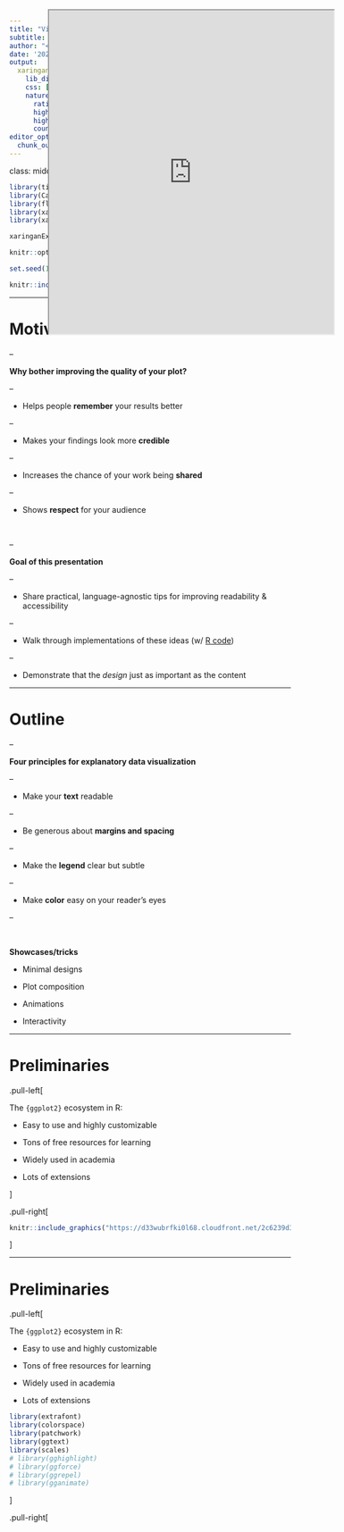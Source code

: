 ```yaml
---
title: "Visualizing Data (in R)"
subtitle: "An opinionated style guide<br>"  
author: "<br><br>June Choe"
date: '2021-02-10'
output:
  xaringan::moon_reader:
    lib_dir: libs
    css: [default, hygge, ninjutsu, "custom.css"]
    nature:
      ratio: 16:10
      highlightStyle: 'solarized-light'
      highlightLines: true
      countIncrementalSlides: false
editor_options: 
  chunk_output_type: console
---
```

class: middle, center

```r
library(tidyverse)
library(Cairo)
library(flipbookr)
library(xaringan)
library(xaringanExtra)

xaringanExtra::use_search(show_icon = TRUE)

knitr::opts_chunk$set(message = FALSE, warning = FALSE, comment = " ", cache = FALSE, dev = "CairoSVG")

set.seed(1234)
```


```r
knitr::include_graphics("https://imgs.xkcd.com/comics/scientific_paper_graph_quality.png")
```

---

# Motivation

--

**Why bother improving the quality of your plot?**

--

- <p>Helps people <strong>remember</strong> your results better</p>

--

- Makes your findings look more **credible**

--

- Increases the chance of your work being **shared**

--

- Shows **respect** for your audience

<br>

--

**Goal of this presentation**

--

- <p>Share practical, language-agnostic tips for improving readability & accessibility</p>

--

- Walk through implementations of these ideas (w/ [R code](https://raw.githubusercontent.com/yjunechoe/sandbox/master/flipbooks/ggplot2_master/feb_2020_ggplot2.Rmd))

--

- Demonstrate that the _design_ just as important as the content

---

# Outline

--

**Four principles for explanatory data visualization**

--

- <p>Make your <strong>text</strong> readable</p>

--

- Be generous about **margins and spacing**

--

- Make the **legend** clear but subtle

--

- Make **color** easy on your reader's eyes

--

<br>

**Showcases/tricks**

- Minimal designs

- Plot composition

- Animations

- Interactivity


---

# Preliminaries

.pull-left[

The `{ggplot2}` ecosystem in R:

- Easy to use and highly customizable

- Tons of free resources for learning

- Widely used in academia

- Lots of extensions

]

.pull-right[

```r
knitr::include_graphics("https://d33wubrfki0l68.cloudfront.net/2c6239d311be6d037c251c71c3902792f8c4ddd2/12f67/css/images/hex/ggplot2.png")
```

]


---


# Preliminaries

.pull-left[

The `{ggplot2}` ecosystem in R:

- Easy to use and highly customizable

- Tons of free resources for learning

- Widely used in academia

- Lots of extensions

```r
library(extrafont)
library(colorspace)
library(patchwork)
library(ggtext)
library(scales)
# library(gghighlight)
# library(ggforce)
# library(ggrepel)
# library(gganimate)
```

]

.pull-right[
<iframe src="https://exts.ggplot2.tidyverse.org/gallery/" loading=lazy height="450px" width="510px" style="position:absolute; height:580px; top:50px">
]


---

# The layered Grammar of Graphics

<blockquote style="margin-bottom:40px"><strong><em>A framework is less rules, not more</em></strong></blockquote>

```r
knitr::include_graphics("tsg_lab_ggplot2_files/ggplot_layers.png")
```

---

```r
state_election_votes <- read_csv("https://vincentarelbundock.github.io/Rdatasets/csv/pscl/presidentialElections.csv") %>% 
  select(State = state, demVote, Year = year) %>% 
  mutate(demVote = round(demVote/100, 2))
```


```r
# Presidential election results from 1932-2016
state_election_votes %>% 
  filter(State %in%
    c("Pennsylvania",
    "Illinois",
    "California")
  ) %>% 
  ggplot() +
  aes(
    x = Year,
    y = demVote,
    color = State
  ) +
  geom_point() + #OMIT
  geom_point() + #ROTATE
  geom_line() + #ROTATE
  geom_line(size = 1) + #ROTATE
  scale_y_continuous(
    labels = percent_format(accuracy = 1)
  ) +
  scale_x_continuous(
    breaks = pretty_breaks(n= 5) 
  ) +
  labs(
    y = "Democrat Votes",
    title = "Go Vote!"
  )
  
```

`r chunk_reveal("example-1", omit = "#ROTATE", "auto", widths = c(40, 60))`

---

`r chunk_reveal("example-1", omit = "#OMIT", break_type = "rotate", widths = c(40, 60))`

---

# Yay a plot!

```r
state_election_plot <- state_election_votes %>% 
  filter(State %in%
    c("Pennsylvania",
    "Illinois",
    "California")
  ) %>% 
  ggplot() +
  aes(
    x = Year,
    y = demVote,
    color = State
  ) +
  geom_line(size = 1) +
  scale_y_continuous(
    labels = percent_format(accuracy = 1)
  ) +
  scale_x_continuous(
    breaks = pretty_breaks(n= 5) 
  ) +
  labs(
    y = "Percent of Democrat Votes",
    title = "Go Vote!"
  )
```

.pull-left[

```r
state_election_plot
```

]

.pull-right[

]

---


# Yay a plot... ?

.pull-left[

```r
```

]

.pull-right[

**Areas of improvement**

- Text is small and narrow

- Plot elements are squished together

- Difficult to focus on individual colors

- Legend is off to the side on its own

]

---

class: inverse, center, middle

# 1. Text

---

#1. Text

Many different ways to style text:

--

- <p><span style="font-size: .7em">font</span> <span style="font-size: 1.5em">size</span></p>

--

- Font face (<strong style="color:black">bold</strong>, *italic*, <span style="font-variant: small-caps">small caps</span>)

--

- Font family (<span style="font-family: Times New Roman"> Times New Roman</span>, <span style="font-family: Calibri"> Calibri</span>, <span style="font-family: Arial"> Arial</span>, <span style="font-family: Wingdings">Hi friends</span> )

--

- Font <span style="color:red">color</span>, <span style="letter-spacing:2px">letter spacing</span>, <span style="writing-mode:vertical-rl">angle</span>, <span style="font-weight:100">weight</span>, etc.

--

<br>

Often times you'll likely only have access to a limited set:

--

- <p>Font size, font family, and limited set of font styles</p>

--

- But you can get pretty far with these!

---

```r
state_election_plot +
  theme(text = element_text(size = 15)) +
  theme(plot.title = element_text(size = 20)) +
  theme(text = element_text(family = "Open Sans")) + #OMIT
  theme(text = element_text(family = "Adelle")) + #ROTATE
  theme(text = element_text(family = "Bitter")) + #ROTATE
  theme(text = element_text(family = "Montserrat")) + #ROTATE
  theme(text = element_text(family = "Montserrat Medium")) + #ROTATE
  theme(text = element_text(family = "xkcd")) + #ROTATE
  theme(plot.title = element_text(family = "Roboto Slab")) +
  theme(plot.title.position = "plot") +
  labs(x = "Election Year") +
  labs(y = NULL) +
  labs(title = "Percent of democrat votes by state") +
  labs(subtitle = "We're a swing state! Go vote!") +
  theme(plot.subtitle = element_text(face = "italic"))
```


`r chunk_reveal("text", omit = "#ROTATE", break_type = "auto", widths = c(40, 60))`

---

`r chunk_reveal("text", omit = "#OMIT", break_type = "rotate", widths = c(40, 60))`

---

#1. Text (End!)


.pull-left[

```r
state_election_plot_A <- state_election_plot +
  theme(
    text = element_text(size = 15, family = "Open Sans"),
    plot.title = element_text(size = 20, family = "Roboto Slab"),
    plot.title.position = "plot",
    plot.subtitle = element_text(face = "italic"),
    axis.text = element_text(size = 14)
  ) +
  labs(
    x = "Election Year",
    y = NULL,
    title = "Percent of democrat votes by state",
    subtitle = "We're a swing state! Go vote!"
  ) 
```

```r
state_election_plot +
  theme(
    text = element_text(size = 15, family = "Open Sans"),
    plot.title = element_text(size = 20, family = "Roboto Slab"),
    plot.title.position = "plot",
    plot.subtitle = element_text(face = "italic"),
    axis.text = element_text(size = 14)
  ) +
  labs(
    x = "Election Year",
    y = NULL,
    title = "Percent of democrat votes by state",
    subtitle = "We're a swing state! Go vote!"
  ) 
```


Save our progress!

```r
state_election_plot_A
```


]

.pull-right[

```r
```


]

---

#1. Text (Before-After)

.pull-left[

```r
state_election_plot
```

]


.pull-right[

```r
state_election_plot_A
```


]

---

class: inverse, center, middle

# 2. Margin & Spacing

---

#2. Margins & Spacing

```r
state_election_plot_A
```


---

#2. Margins & Spacing

```r
state_election_plot_A +
  theme(
    plot.background = element_rect(color = "black", size = 1)
  )
```


---

#2. Margins & Spacing

```r
state_election_plot_A +
  theme(
    plot.background = element_rect(color = "black", fill = "#FFFF88", size = 1)
  )
```


---

#2. Margins & Spacing

Margin and spacing considerations:

--

- <p>Margins around plot make it easier to embed figures</p>

--

- Spacing between text elements improves readability

--

- Disproportionate white (empty) space can be distracting

--

- Padding inside the panel is essential for a sense of "completeness"

--


<br>

Know your margin/spacing elements in {ggplot2}!

- `margin(t = 0, r = 0, b = 0, l = 0, unit = c("pt", "mm", "cm", "in"))`

- `hjust`, `vjust`, and `lineheight` arguments in `element_text()`

- `expand` argument with `expansion()` in `scale_*()` and `coord_*()` layers

---

```r
state_election_plot_A +
  theme(
    plot.background = element_rect(color = 'black')
  ) +
  theme(
    plot.margin = margin(1, .8, .8, .8, "cm")
  ) +
  theme(
    plot.title = element_text(margin = margin(b = .3, unit = "cm"))
  ) +
  theme(
    plot.subtitle = element_text(margin = margin(b = .3, unit = "cm"))
  ) +
  theme(
    axis.text.x = element_text(margin = margin(t = .2, unit = "cm"))
  ) +
  theme(
    axis.text.y = element_text(margin = margin(r = .1, unit = "cm"))
  ) +
  theme(
    axis.title.x = element_text(margin = margin(t = .3, unit = "cm"))
  ) +
  coord_cartesian(expand = FALSE) + #OMIT
  scale_x_continuous(expand = expansion(add = 3)) + #ROTATE
  scale_x_continuous(expand = expansion(add = c(2, 3))) + #ROTATE
  scale_x_continuous(expand = expansion(add = c(2, 3)), breaks = pretty_breaks(5)) #ROTATE
```


`r chunk_reveal("margins", omit = "#ROTATE", break_type = "auto", widths = c(40, 60))`

---

`r chunk_reveal("margins", omit = "#OMIT", break_type = "rotate", widths = c(40, 60))`

---

#2. Margins & Spacing (End!)

.pull-left[

```r
state_election_plot_B <- state_election_plot_A +
  theme(
    plot.margin = margin(1, .8, .8, .8, "cm"),
    plot.title = element_text(margin = margin(b = .3, unit = "cm")),
    plot.subtitle = element_text(margin = margin(b = .3, unit = "cm")),
    axis.text.x = element_text(margin = margin(t = .2, unit = "cm")),
    axis.text.y = element_text(margin = margin(r = .1, unit = "cm")),
    axis.title.x = element_text(margin = margin(t = .3, unit = "cm"))
  ) +
  scale_x_continuous(
    expand = expansion(add = c(2, 3)),
    breaks = pretty_breaks(5)
  )
```

```r
state_election_plot_A +
  theme(
    plot.margin = margin(1, .8, .8, .8, "cm"),
    plot.title = element_text(margin = margin(b = .3, unit = "cm")),
    plot.subtitle = element_text(margin = margin(b = .3, unit = "cm")),
    axis.text.x = element_text(margin = margin(t = .2, unit = "cm")),
    axis.text.y = element_text(margin = margin(r = .1, unit = "cm")),
    axis.title.x = element_text(margin = margin(t = .3, unit = "cm"))
  ) +
  scale_x_continuous(
    expand = expansion(add = c(2, 3)),
    breaks = pretty_breaks(5)
  )
```


Save our progress!

```r
state_election_plot_B
```

]


.pull-right[

```r
```

]



---

#2. Margins & Spacing (Before-After)

.pull-left[

```r
state_election_plot_A
```

]


.pull-right[

```r
state_election_plot_B
```

]

---

class: inverse

#2. Margins & Spacing (Before-After)

.pull-left[

```r
state_election_plot_A
```

]


.pull-right[

```r
state_election_plot_B
```

]

---

class: inverse, center, middle

# 3. Legends

---


#3. Legends

--

Legends are really hard:

--

- <p>They contain important info, but difficult to make them not look out of place</p>

--

- It's better not to have a legend, if you can get away with it

--

- But sometimes we don't have the luxury of doing so

--

<br>

**Alternative**: consider _labeling the data directly_


---

class: inverse, center, middle

```r
knitr::include_graphics("tsg_lab_ggplot2_files/538plots.gif")
```


---

#3. Legends

Legends are really hard:

- <p>They contain important info, but difficult to make them not look out of place</p>

- It's better not to have a legend, if you can get away with it

- But sometimes we don't have the luxury of doing so

<br>

**Alternative**: consider _labeling the data directly_

--

<br>

But if you must have a legend, make it so that the reader is **_naturally guided_** to it

--

- <p>Positioned at the top-left or top-center of the plot</p>

--

- Blends smoothly into the rest of the plot (_NOT_ make them stand out!)


---

```r
state_election_plot_B +
  theme(
    legend.key = element_rect(color = NA, fill = NA),
  ) + 
  theme(
    legend.position = c(.45, .93)
  ) +
  theme(
    legend.direction = "horizontal"
  ) +
  theme(
    legend.background = element_rect(fill = "grey92")
  ) +
  scale_y_continuous(
    expand = expansion(add = c(0.02, .05)),
    labels = percent_format(accuracy = 1)
  ) +
  labs(color = NULL)
```

`r chunk_reveal("legends2", break_type = "auto", widths = c(40, 60))`

---

#3. Legends (End!)

.pull-left[

```r
state_election_plot_C <- state_election_plot_B +
  theme(
    legend.key = element_rect(color = NA, fill = NA),
    legend.position = c(.45, .93),
    legend.direction = "horizontal",
    legend.background = element_rect(fill = "grey92")
  ) + 
  scale_y_continuous(
    expand = expansion(add = c(0.02, .05)),
    labels = percent_format(accuracy = 1)
  ) +
  labs(color = NULL)
```

```r
state_election_plot_B +
  theme(
    legend.key = element_rect(fill = NA),
    legend.position = c(.45, .93),
    legend.direction = "horizontal",
    legend.background = element_rect(fill = "grey92")
  ) + 
  scale_y_continuous(
    expand = expansion(add = c(0.02, .05)),
    labels = percent_format(accuracy = 1)
  ) +
  labs(color = NULL)
```

Save our progress!

```r
state_election_plot_C
```

]


.pull-right[

```r
```

]


---

#3. Legends (Before-After)

.pull-left[

```r
state_election_plot_B
```

]


.pull-right[

```r
state_election_plot_C
```


]

---

class: inverse, center, middle

# 4. Color

---

#4. Color

--

Colors are a double-edged sword

--

- <p>Perception can vary widely depending on reader, medium, culture, etc.</p>

--

- Color space is complex; no "all in one" solution (RGB/hex, [HSV](https://colordesigner.io/convert/hextohsv), [HCL](http://hclwizard.org/color-scheme/))


---

```r
chroma::show_col(rainbow(6))
```


---

```r
specplot(rainbow(6))
```

---

.pull-left[

### HSV

<img src="https://yjunechoe.github.io/posts/2020-10-22-analysis-of-everycolorbots-tweets/HSV.png" style="position: relative; top: 100px">
]

---

.pull-left[

### HSV

<img src="https://yjunechoe.github.io/posts/2020-10-22-analysis-of-everycolorbots-tweets/HSV.png" style="position: relative; top: 100px">
]

.pull-right[

### HCL

<video controls autoplay src="img/HCL_space.webm">
]


---

#4. Color

Colors are a double-edged sword


- Perception can vary widely depending on reader, medium, culture, etc.


- Color space is complex - no "all in one" solution (RGB, hex, [HSV](https://colordesigner.io/convert/hextohsv), [HCL](http://hclwizard.org/color-scheme/))

--

<br>

If you must use colors, DO:

--

- <p>Avoid pure colors (no random sampling from the rainbow!)</p>

--

- Contrast colors in more than one dimension


---

class: center, middle

```r
knitr::include_graphics("tsg_lab_ggplot2_files/avoid_pure_colors.png")
```

<br>

source: https://blog.datawrapper.de/beautifulcolors/

---

class: center, middle

```r
knitr::include_graphics("tsg_lab_ggplot2_files/combine_diff_dimensions.png")
```

<br>

source: https://blog.datawrapper.de/beautifulcolors/

---

# Correlation matrix example

```r
corr_left <- ggcorrplot::ggcorrplot(cor(mtcars)) + scale_fill_gradient2(low = "blue", mid = "white", high = "red", limits = c(-1, 1), guide = guide_colorbar(title = NULL, barheight = unit(15, 'lines')))
corr_right <- ggcorrplot::ggcorrplot(cor(mtcars)) + scale_fill_continuous_diverging(palette = "Blue-Red 3", limits = c(-1, 1), guide = guide_colorbar(title = NULL, barheight = unit(15, 'lines')))
patchwork::wrap_plots(corr_left, corr_right, nrow = 1)
```

```r
knitr::include_graphics("img/corr_colored.png", error = FALSE)
```

---

# Correlation matrix example

```r
corr_desaturated_left <- cowplot::ggdraw(colorblindr::edit_colors(corr_left, desaturate))
corr_desaturated_right <- cowplot::ggdraw(colorblindr::edit_colors(corr_right, desaturate))
patchwork::wrap_plots(corr_desaturated_left, corr_desaturated_right, nrow = 1)
```

```r
knitr::include_graphics("img/corr_desaturated.png", error = FALSE)
```

---

# Correlation matrix example

```r
palette_left <- scales::div_gradient_pal(low = "blue", mid = "white", high = "red")(seq(0, 1, length.out = 7))
palette_right <- colorspace::diverge_hcl(7, palette = "Blue-Red 3")
```

```r
specplot(palette_left)
specplot(palette_right)
```

---


#4. Color


Colors are a double-edged sword


- Perception can vary widely depending on reader, medium, culture, etc.


- Color space is complex; no "all in one" solution (RGB, hex, [HSV](https://colordesigner.io/convert/hextohsv), [HCL](http://hclwizard.org/color-scheme/))

<br>

If you must, DO:


- Avoid pure colors (no random sampling from the rainbow!)


- Contrast colors in more than one dimension


<br>

If you aren't sure, use [pre-made palettes](https://github.com/EmilHvitfeldt/paletteer) or play around with [online color tools](https://color.adobe.com/create/color-wheel)


---


```r
state_election_plot_C +
  theme(panel.background = element_rect(fill = NA)) +
  theme(legend.background = element_rect(fill = NA)) +
  theme(axis.line = element_line()) +
  scale_color_manual(
    values = c("#F2A05C", "#8C5A48", "#5C0424")
  ) +
  scale_color_manual(
    values = c(
      hex(HSV( 27,   0.62,    0.95)),
      hex(HSV( 16,   0.49,    0.55)),
      hex(HSV(338,   0.96,    0.36))
    )
  ) +
  scale_color_manual(
    values = c(
      hex(HSV( 33,   0.62,       1)),
      hex(HSV( 16,   0.49,       1)),
      hex(HSV(338,   0.96,       1))
    )
  ) +
  scale_color_manual(
    values = c(
      hex(HSV( 33,      1,    0.95)),
      hex(HSV( 16,      1,    0.55)),
      hex(HSV(338,      1,    0.36))
    )
  ) +
  geom_line(size = 1.5) +
  scale_color_manual(
    values = c("#F2A05C", "#8C5A48", "#5C0424")
  ) +
  scale_color_manual(values = desaturate(c("#F2A05C", "#8C5A48", "#5C0424")))
```


`r chunk_reveal("colors1", break_type = "auto", widths = c(40, 60))`

---

```r
bernie <- as.raster(magick::image_read("img/bernie_mittens.png"), interpolate = TRUE)
```


```r
state_election_plot_C +
  theme(panel.background = element_rect(fill = NA)) +
  theme(legend.background = element_rect(fill = NA)) +
  theme(axis.line = element_line()) +
  geom_line(size = 1.5) +
  ggthemes::scale_color_colorblind() + #ROTATE
  ggsci::scale_color_simpsons() + #ROTATE
  ghibli::scale_color_ghibli_d("SpiritedMedium") + #ROTATE
  scale_color_manual(values = wesanderson::wes_palette("Moonrise2", 3, "discrete")) + #ROTATE
  scale_color_manual(values = LaCroixColoR::lacroix_palette("PeachPear", 3, "discrete")) + #ROTATE
  list(scale_color_manual(values = c("#65657F", "#855F4C", "#556760")), annotation_raster(bernie, xmin = 1986, xmax = 2016, ymin = .4, ymax = .65)) + #ROTATE
  palettetown::scale_color_poke(pokemon = "pikachu") #ROTATE
```

`r chunk_reveal("themes", break_type = "rotate", widths = c(40, 60))`

---


```r
state_election_plot_C +
  theme(panel.background = element_rect(fill = NA)) +
  theme(legend.background = element_rect(fill = NA)) +
  theme(axis.line = element_line()) +
  geom_line(size = 1.5) +
  theme(plot.background = element_rect(fill = "#ACACAC"), panel.grid = element_blank()) +
  palettetown::scale_color_poke(pokemon = "pikachu") + #ROTATE
  scale_color_manual(values = sequential_hcl(3, palette = "ag_Sunset")) #ROTATE
```


`r chunk_reveal("darkthemes", break_type = "rotate", widths = c(40, 60))`

---

<div style='margin-top:40px; margin-bottom:20px'>
<details open>
<summary>Plot</summary>
<img src="img/vaporwave_plot.png">
</details>
</div>

```r
saturated_sunset <- chroma::as.hsv(sequential_hcl(3, palette = "ag_Sunset"))[, 'h'] %>% 
  map_chr(~ hex(HSV(H = .x, S = 1, V = 1)))

state_election_plot_C +
  theme(
    axis.line = element_line(color = "coral"),
    axis.text = element_text(color = "white"),
    legend.background = element_rect(fill = "#0F0D1A", color = "white", size = 0.5, linetype = "dashed"),
    panel.background = element_rect(fill = NA),
    panel.grid.major.x = element_blank(),
    panel.grid.major.y = element_line(color = "red", linetype = "dotted"),
    panel.grid.minor = element_blank(),
    plot.background = element_rect(fill = "#0F0D1A"),
    plot.subtitle = element_text(family = "VCR OSD Mono"),
    plot.title = element_text(family = "Blade Runner Movie Font"),
    text = element_text(color = "white", family = "SF Alien Encounters")
  ) +
  lemon::coord_capped_cart(left = "top") +
  lemon::geom_pointline(size = 2, distance = unit(2, 'pt'), key_glyph = "timeseries") +
  scale_color_manual(
    values = saturated_sunset,
    guide = guide_legend(override.aes = list(size = 1))
  )
```

---

```r
state_election_plot_C +
  theme(
    panel.background = element_rect(fill = NA)
  ) +
  theme(
    legend.background = element_rect(fill = NA)
  ) +
  theme(
    axis.line = element_line()
  ) +
  scale_color_manual(
    values = c("#e1e1e1", "#e1e1e1", "#2b5e82")
  ) +
  guides(
    color = guide_none()
  ) +
  geom_line(size = 1.5) +
  theme(plot.subtitle = ggtext::element_markdown()) + 
  labs(subtitle = "<span style='color:#2b5e82'>Pennsylvania</span> is a swing state! Go vote!") + #ROTATE
  labs(subtitle = "<strong style='color:#2b5e82'>Pennsylvania</strong> is a swing state! Go vote!") + #ROTATE
  labs(subtitle = "<strong style='color:#0E4369'>Pennsylvania</strong> is a swing state! Go vote!") #ROTATE
```

`r chunk_reveal("colors2", break_type = "auto", omit = "#ROTATE", widths = c(40, 60))`

---

`r chunk_reveal("colors2", break_type = "rotate", widths = c(40, 60), chunk_options = "dev = 'png', dev.args = list(type = 'cairo-png')")`

---

#4. Colors v.1 (End!)

.pull-left[

```r
state_election_plot_D1 <- state_election_plot_C +
  geom_line(size = 1.5) +
  theme(
    panel.background = element_rect(fill = NA),
    legend.background = element_rect(fill = NA),
    legend.key = element_rect(color = NA),
    axis.line = element_line()
  ) +
  scale_color_manual(
    values = c("#F2A05C", "#8C5A48", "#5C0424")
  )
```

```r
state_election_plot_C +
  geom_line(size = 1.5) +
  theme(
    panel.background = element_rect(fill = NA),
    legend.background = element_rect(fill = NA),
    axis.line = element_line()
  ) +
  scale_color_manual(
    values = c("#F2A05C", "#8C5A48", "#5C0424")
  )
```

Save our progress!

```r
state_election_plot_D1
```

]


.pull-right[

```r
```

]

---

#4. Colors v.2 (End!)

.pull-left[

```r
state_election_plot_D2 <- state_election_plot_C +
  geom_line(size = 1.5) +
  theme(
    panel.background = element_rect(fill = NA),
    legend.background = element_rect(fill = NA),
    axis.line = element_line(),
    plot.subtitle = element_markdown()
  ) +
  guides(color = guide_none()) +
  scale_color_manual(values = c("#e1e1e1", "#e1e1e1", "#2b5e82")) +
  labs(subtitle = "<strong style='color:#0E4369'>Pennsylvania</strong> is a swing state! Go vote!")
```

```r
state_election_plot_C +
  geom_line(size = 1.5) +
  theme(
    panel.background = element_rect(fill = NA),
    legend.background = element_rect(fill = NA),
    axis.line = element_line(),
    plot.subtitle = element_markdown()
  ) +
  guides(color = guide_none()) +
  scale_color_manual(values = c("#e1e1e1", "#e1e1e1", "#2b5e82")) +
  labs(
    subtitle = "<strong style='color:#0E4369'>Pennsylvania</strong>
                is a swing state! Go vote!"
  )
```

Save our progress!

```r
state_election_plot_D2
```

]


.pull-right[

```r
```

]



---

#4. Colors (Before-After)

.pull-left[

```r
state_election_plot_C
```

]


.pull-right[

```r
state_election_plot_D1
```


]

---

#4. Colors (Before-After)

.pull-left[

```r
state_election_plot_C
```

]


.pull-right[

```r
state_election_plot_D2
```


]

---


```r
state_election_plot + 
  theme_classic(
    base_family = "Open Sans",
    base_size = 15
  ) +
  guides(color = guide_none()) +
  geom_line(size = 1.5) +
  scale_color_manual(
    values = c("#e1e1e1", "#e1e1e1", "#2b5e82")
  ) +
  labs(
    y = NULL,
    x = "Election Year",
    title = "Percent of democrat votes by state",
    subtitle = "<strong style='color:#0E4369'>Pennsylvania</strong> is a swing state! Go vote!"
  ) +
  theme(
    plot.margin = margin(.8, 1, .7, .8, "cm"),
    plot.title = element_text(
      family = "Roboto Slab",
      size = 20,
      margin = margin(b = .3, unit = "cm")
    ),
    plot.title.position = "plot",
    plot.subtitle = element_markdown(
      margin = margin(b = .3, unit = "cm")
    ),
    axis.title.x = element_text(
      margin = margin(t = .5, unit = "cm")
    )
  )
```

`r chunk_reveal("final", break_type = "auto", widths = c(40, 60), chunk_options = "dev = 'png', dev.args = list(type = 'cairo-png')")`

---

class: inverse, center, middle

# 5(?). Plot Quality

---

# 5(?). Plot quality: Resolution

<video controls width="800" height="500">
<source src="tsg_lab_ggplot2_files/IDE_save.mp4" type="video/mp4">
</video>

---

**Point-and-click method in RStudio**

```r
knitr::include_graphics("tsg_lab_ggplot2_files/IDE_save.png", error = FALSE)
```

---

# 5(?). Plot quality: Scaling

<video controls width="800" height="500">
<source src="tsg_lab_ggplot2_files/IDE_stretch.mp4" type="video/mp4">
</video>

---

**Stretching in RStudio**

```r
knitr::include_graphics("tsg_lab_ggplot2_files/IDE_stretch.png", error = FALSE)
```


---

# 5(?). Plot quality: Solution

Use the `ggsave()` function (only works for ggplot2 plots):

- Automatically configures sensible defaults

- Makes your figures fully reproducible!

```r
ggsave("highres.png", p, width = 10, height = 6.2, units = "in", dpi = 300) # png format
ggsave("highres.pdf", p, width = 10, height = 6.2, units = "in", device = cairo_pdf) # pdf format w/ Cairo
```

--

Use better-quality, OS-independent graphic devices (works for any figure):

```r
library(ragg) # R interface to the AGG device - https://github.com/r-lib/ragg

# Step 1: initialize device
agg_png("highres_agg.png", width = 10, height = 6.2, units = "in")

# Step 2: plot
plot(p)

# Step 3: close device
invisible(dev.off())
```

---

**ggsave() png**

```r
knitr::include_graphics("tsg_lab_ggplot2_files/highres.png", error = FALSE)
```

---

**ggsave() pdf**

<iframe src="https://yjunechoe.netlify.app/etc/highres.pdf" width="100%" height="500px">

---

**ragg png**

```r
knitr::include_graphics("tsg_lab_ggplot2_files/highres_agg.png", error = FALSE)
```

---

# 5(?). Plot quality: Takeaways

**1. Plot objects are not images**

```r
object.size(state_election_plot_D2)
fs::dir_info(path = "img", regexp = "point-and-click.png")$size
```


**2. The conversion of plot to image is not neutral**

- Depends on dimensions, resolution, type of graphic device/operating system, etc.

- Exert full control over the process to avoid any surprises at the end!

<br>

Useful reference: [https://bookdown.org/rdpeng/exdata/graphics-devices.html](https://bookdown.org/rdpeng/exdata/graphics-devices.html)

---

class: inverse, center, middle

# Showcasing

---

# First, globally set our theme!

.pull-left[

You can set global theme with `theme_set()` and `theme_update()`:

<br>

- `theme_set()` takes a custom theme as a argument (e.g., `theme_bw()`)

<br>

- `theme_update()` takes individual theme elements as arguments and updates the current theme

<br>

- `theme_get()` returns the current theme

]


.pull-right[

```r
theme_set(
  theme_classic(
    base_family = "Open Sans",
    base_size = 15
  )
)

theme_update(
  plot.margin = margin(.8, 1, .7, .8, "cm"),
  plot.title = element_text(
    family = "Roboto Slab",
    size = 20,
    margin = margin(b = .5, unit = "cm")
  ),
  plot.title.position = "plot",
  axis.title.x = element_text(
    margin = margin(t = .5, unit = "cm")
  )
)
```

]



---

class: inverse, center, middle

## Minimal Designs

---

```r
read_csv("https://raw.githubusercontent.com/yjunechoe/Semantic-Persistence/master/processed.csv") %>% 
  filter(Type == "Critical") %>% 
  group_by(Cond, Group) %>% 
  summarize(Accuracy = mean(Accuracy, na.rm = TRUE), .groups = 'drop') %>% 
  ggplot(aes(x = Cond, y = Accuracy, fill = Group)) +
  geom_col(position = "dodge", color = "white", width = .7, size = 2) +
  scale_fill_manual(values = c("grey30", "grey70")) +
  labs(
    title = "Accuracy on Comprehension Task",
    x = "Pitch Accent Condition", y = NULL,
    fill = "Experiment Group"
  ) +
  coord_cartesian(ylim = c(0.5, 1)) +
  guides(fill = guide_legend(direction = "horizontal", title.position = "top")) +
  theme(
    axis.ticks.x = element_blank(),
    axis.text.x = element_text(color = "black", margin = margin(t = .2, unit = "cm")),
    legend.position = c(.3, .93),
    plot.title = element_text(
      margin = margin(b = 1, unit = "cm")
    )
  ) +
  scale_y_continuous(
    expand = expansion(0, 0),
    labels = percent_format(accuracy = 1)
  )
```

`r chunk_reveal("accuracy_bar", break_type = "auto", widths = c(40, 60))`

---

```r
p <- read_csv("https://raw.githubusercontent.com/yjunechoe/Semantic-Persistence/master/processed.csv") %>% 
  filter(Type == "Critical") %>% 
  group_by(Cond, Group) %>% 
  summarize(Accuracy = mean(Accuracy, na.rm = TRUE), .groups = 'drop') %>% 
  ggplot(aes(x = Cond, y = Accuracy, fill = Group)) +
  geom_col(position = "dodge", color = "white", width = .7, size = 2) +
  scale_fill_manual(values = c("grey30", "grey70")) +
  labs(
    title = "Comprehension Task",
    x = "Pitch Accent Condition", y = NULL,
    fill = "Experiment Group"
  ) +
  coord_cartesian(ylim = c(0.5, 1)) +
  guides(fill = guide_legend(direction = "horizontal", title.position = "top")) +
  theme(
    axis.ticks.x = element_blank(),
    axis.text.x = element_text(color = "black", margin = margin(t = .2, unit = "cm")),
    legend.position = c(.3, .93),
    plot.title = element_text(
      margin = margin(b = 1.5, unit = "cm"),
      hjust = .5
    ),
    plot.margin = margin(.8, 1, .7, 1.2, "cm")
  ) +
  scale_y_continuous(
    expand = expansion(0, 0),
    labels = percent_format(accuracy = 1)
  )

library(cowplot)
ggdraw(p) + 
  draw_label("Accuracy", x = .12, y = .88, fontfamily = "Open Sans", size = 14, color = "#2D2D2D") 
```


`r chunk_reveal("accuracy_bar2", break_type = 1, widths = c(40, 60))`

---

class: center, middle

```r
knitr::include_graphics("https://yjunechoe.github.io/posts/2020-09-20-plot-makeover-1/plot.png")
```

Source: [Husband & Patson (2020)](https://amlap2020.github.io/a/272.pdf)

---

.pull-left[

```r
df <- crossing(level_1 = fct_inorder(c("Within", "Between")),
               level_2 = fct_inorder(c("Some", "Number", "Or")),
               level_3 = factor(c("Strong", "Weak")))
df$barheight <- c(.63, .35, .72, .55, .61, .15, .60, .55, .52, .63, .17, .16)

df %>% 
  ggplot(aes(level_3, barheight)) +
  geom_col(
    aes(fill = level_3),
    show.legend = FALSE
  ) +
  geom_errorbar(
    aes(ymin = barheight - .05, ymax = barheight + .05),
    width = .1) +
  facet_grid(level_2 ~ level_1) + #<<<
  theme_bw() +
  scale_fill_manual(values = c('grey40', 'grey80')) +
  ylim(0, 1) +
  labs(
    y = "Proportion of Strong Responses",
    x = "Prime Type") +
  theme_bw()
```

]

.pull-right[

```r
knitr::include_graphics("https://yjunechoe.github.io/posts/2020-09-20-plot-makeover-1/plot-makeover-1_files/figure-html5/unnamed-chunk-3-1.png")
```

]

---

class: center, middle

```r
knitr::include_graphics("https://yjunechoe.github.io/posts/2020-09-20-plot-makeover-1/plot-makeover-1_files/figure-html5/after_bar_plot-1.png")
```

([Code](https://yjunechoe.github.io/posts/2020-09-20-plot-makeover-1/))

---

class: center, middle

```r
knitr::include_graphics("https://yjunechoe.github.io/posts/2020-09-20-plot-makeover-1/plot-makeover-1_files/figure-html5/after_pointplot-1.png")
```

([Code](https://yjunechoe.github.io/posts/2020-09-20-plot-makeover-1/))


---

class: inverse, center, middle

# Plot composition

---

```r
theme_set(theme_grey())
```


```r
# 3 column layout with `wrap_plots()`
plot_list <- list(state_election_plot, state_election_plot_A, state_election_plot_B,
                  state_election_plot_C, state_election_plot_D1, state_election_plot_D2)
patchwork::wrap_plots(plot_list, ncol = 3)
```

```r
knitr::include_graphics("img/patchwork_1.png", error = FALSE)
```


---

```r
# You can also use operator symbols for layout
(plot_list[[1]] + plot_list[[2]])/plot_list[[3]]
```

```r
knitr::include_graphics("img/patchwork_2.png", error = FALSE)
```

---

```r
# Or set up a custom layout with a grid
layout_design <- "ABDE
                  CCDE
                  CCDF"
wrap_plots(plot_list, design = layout_design)
```

```r
knitr::include_graphics("img/patchwork_3.png", error = FALSE)
```

---

<div style='margin-top:40px; margin-bottom:20px'>
<details open>
<summary>Plot</summary>
<img src="img/patchwork_4.png">
</details>
</div>


```r
# A more complete example with themes and annotations
plotter_fun <- function(x) {map2(1:3, rep(list(list(rnorm(100), rnorm(100))), 3), ~ {
  ggplot(NULL, aes(x = .y[[1]], y = .y[[2]])) +
    list(geom_point(), geom_density2d(), geom_density_2d_filled(show.legend = FALSE))[[.x]] +
    labs(x = NULL, y = NULL) +
    coord_cartesian(expand = FALSE) +
    theme_minimal()
})}
wrap_plots(c(plotter_fun(), plotter_fun()), ncol = 3) &
  theme(
    plot.margin = margin(.9, .2, .2, .2, unit = 'cm'),
    plot.tag = element_text(family = "Roboto Mono", size = 12, face = 'bold'),
    plot.tag.position = c(.1, 1.12),
    axis.text = element_text(color = 'black')
  ) &
  plot_annotation(
    title = "Plot Composition",
    tag_levels = list(paste0("Fig.", rep(1:2, each = 3), letters[rep(1:3, 2)])),
    theme = theme(
      plot.title = element_text(size = 16, family = "Roboto Slab", face = 'bold',
                                hjust = 0.5, margin = margin(b = .1, unit = 'cm')),
      plot.margin = margin(.3, .3, .3, .3, unit = 'cm')
    )
  )
```


---

class: inverse, center, middle

# Animations

---

.pull-left[

```r
read_csv("https://raw.githubusercontent.com/bodowinter/canadian_vowel_shift_analysis/master/processed_data/production_processed.csv") %>% 
  group_by(Gender, Vowel, BirthDecade = 10 * BirthYear %/% 10) %>% 
  summarize(across(F1:F2, mean), .groups = 'drop') %>% 
  filter(Gender == "F") %>% 
  ggplot(aes(F2, F1)) +
  geom_text(aes(1450, 615, label = as.character(BirthDecade)),
            color = "gray80", size = 48) +
  stat_chull(fill = NA, color = "black", linetype = 2) +
  geom_label(aes(label = Vowel), size = 6, family = "Charis SIL") +
  scale_x_reverse(position = "top") +
  scale_y_reverse(position = "right") +
  theme(
    plot.margin = margin(.5,.8, 1.2, 1, unit = "cm"),
    axis.title.x.top = element_text(margin = margin(b = .2, unit = "cm")),
    axis.title.y.right = element_text(angle = 0, vjust = 0.5, margin = margin(l = .3, unit = "cm"))
  ) +
  coord_cartesian(clip = 'off') + 
  labs(title = "Canadian Vowel Shift", caption = "Source: Kettig & Winter (2017)") +
  
  # animation components from {gganimate}
  transition_states(BirthDecade) +
  shadow_mark(
    alpha = .1,
    color = "grey",
    exclude_layer = c(1, 2)
  )
```

]

.pull-right[

<br>
<br>

```r
knitr::include_graphics("tsg_lab_ggplot2_files/canada_vowel_shift.gif")
```

]

---

class: center, middle

```r
knitr::include_graphics("tsg_lab_ggplot2_files/eyetrack_original.png")
```

---

class: center, middle

```r
knitr::include_graphics("https://yjunechoe.github.io/static/dataviz/eyetracking_anim.gif")
```

([Code](https://gist.github.com/yjunechoe/b39e92889768b26faaec3e0103d4af10))

---

class: inverse, center, middle

<h1><a href="https://yjunechoe.netlify.app/flipbooks/ggplot2_master/interactives.html" style = 'color: white'>Interactivity</a></h1>

---

# Resources


<span style = "font-variant: small-caps;">light</span>

- [The Glamour of Graphics](https://rstudio.com/resources/rstudioconf-2020/the-glamour-of-graphics/)

- [Gallery of plot types](https://www.data-to-viz.com/)

- [What to consider when choosing colors for data viz](https://blog.datawrapper.de/colors/)

- [Palettes (in R)](https://github.com/EmilHvitfeldt/r-color-palettes)


<span style = "font-variant: small-caps;">heavy</span>

- [Theme elements in ggplot2](https://ggplot2.tidyverse.org/reference/theme.html)

- [Font Recommendations](https://practicaltypography.com/font-recommendations.html)

- [ggplot2 tutorial](https://www.youtube.com/watch?v=h29g21z0a68)

- [ggplot2 book](https://ggplot2-book.org/)


```r
### WIP ###
# Post processing - add google fonts to svg
fonts_encoded <- map_chr(c("OpenSans-Regular.ttf", "OpenSans-Italic.ttf", "RobotoSlab-Regular.ttf"), ~ {
  base64enc::base64encode(paste0("C:/Users/jchoe/AppData/Local/Microsoft/Windows/Fonts/", .x))
})
font_face <- glue::glue(
  "@font-face {{
    font-family: 'myfont';
    src: url(data:font/truetype;charset=utf-8;base64,{fonts_encoded}) format('truetype');
    font-weight: normal;
    font-style: {c('regular', 'italic', 'regular')};
  }}"
)

svgs <- list.files("feb_2020_ggplot2_files/figure-html/", "\\.svg$", full.names = TRUE)
for (svg in svgs) {
  frs::svg_googlefonts(svg, c("Open Sans", "Roboto Slab"), new_svgfile = svg)
}
html_file <- readChar("feb_2020_ggplot2.html", file.info("feb_2020_ggplot2.html")$size)
```


